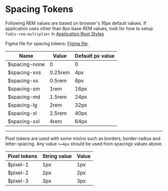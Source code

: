 
<Meta title="Foundations/Spacing" />

# Spacing Tokens

Following REM values are based on browser's 16px default values. If application uses other than 8px base REM values, look for how to setup `fudis-rem-multiplier` in [Application Root Styles](/docs/documentation-introduction-how-to-start-using-fudis--documentation&args=#5-define-applications-root-styles)

Figma file for spacing tokens: [Figma file](https://www.figma.com/file/a6G6ZD6W3tlq0qmUkdvdp1/Fudis-DS-Foundations?type=design&node-id=26-187&mode=design&t=lYhydEYCkwi6ol3D-0).

<table>
  <thead>
    <tr>
      <th>Name</th>
      <th>Value</th>
      <th>Default px value</th>
    </tr>
  </thead>
  <tbody>
    <tr>
      <td>$spacing-none</td>
      <td>0</td>
      <td>0</td>
    </tr>
    <tr>
      <td>$spacing-xxs</td>
      <td>0.25rem</td>
      <td>4px</td>
    </tr>
    <tr>
      <td>$spacing-xs</td>
      <td>0.5rem</td>
      <td>8px</td>
    </tr>
    <tr>
      <td>$spacing-sm</td>
      <td>1rem</td>
      <td>16px</td>
    </tr>
    <tr>
      <td>$spacing-md</td>
      <td>1.5rem</td>
      <td>24px</td>
    </tr>
    <tr>
      <td>$spacing-lg</td>
      <td>2rem</td>
      <td>32px</td>
    </tr>
    <tr>
      <td>$spacing-xl</td>
      <td>2.5rem</td>
      <td>40px</td>
    </tr>
    <tr>
      <td>$spacing-xxl</td>
      <td>4rem</td>
      <td>64px</td>
    </tr>
  </tbody>
</table>

<hr />

Pixel tokens are used with some mixins such as borders, border-radius and letter-spacing. Any value `>=4px` should be used from spacings values above.

<table>
  <thead>
    <tr>
      <th>Pixel tokens</th>
      <th>String value</th>
      <th>Value</th>
    </tr>
  </thead>
  <tbody>
    <tr>
      <td>$pixel-1</td>
      <td>1px</td>
      <td>1px</td>
    </tr>
    <tr>
      <td>$pixel-2</td>
      <td>2px</td>
      <td>2px</td>
    </tr>
    <tr>
      <td>$pixel-3</td>
      <td>3px</td>
      <td>3px</td>
    </tr>
  </tbody>
</table>
